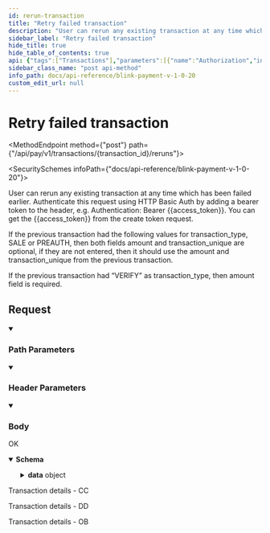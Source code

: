 ```yaml
---
id: rerun-transaction
title: "Retry failed transaction"
description: "User can rerun any existing transaction at any time which has been failed earlier. Authenticate this request using HTTP Basic Auth by adding a bearer token to the header, e.g. Authentication: Bearer {{access_token}}. You can get the {{access_token}} from the create token request."
sidebar_label: "Retry failed transaction"
hide_title: true
hide_table_of_contents: true
api: {"tags":["Transactions"],"parameters":[{"name":"Authorization","in":"header","schema":{"type":"string"},"example":"Bearer {{access_token}}","description":"Bearer eyJ0eXAiOiJKV1QiLCJhbG..."},{"name":"transaction_id","in":"path","description":"The transaction ID","schema":{"type":"string"},"required":true},{"schema":{"type":"string"},"in":"header","name":"Content-Type","description":"application/json"}],"responses":{"200":{"description":"OK","headers":{},"content":{"application/json":{"schema":{"type":"object","properties":{"data":{"type":"object","properties":{"transaction_id":{"type":"string"},"status":{"type":"string"},"message":{"type":"string"},"amount":{"type":"number"},"currency":{"type":"string"},"payment_source":{"type":"string"},"customer_name":{"type":"string"},"customer_email":{"type":"string"},"merchant_data":{"type":"object"}}}},"x-examples":{"Example 1":{"data":{"transaction_id":"BL-0023C7F155","status":"Pending Submission","message":"Pending Submission","amount":1.1,"currency":"GBP","payment_source":"Direct Debit","customer_name":"Test User","customer_email":"testuser77888@yopmail.com","merchant_data":{"order_id":1234567}}}}},"examples":{"example-0":{"summary":"Transaction details - CC","value":{"data":{"transaction_id":"BL-54URV6DLR5","status":"Captured","message":"Payment Successful","amount":1.1,"currency":"GBP","payment_source":"Visa Credit Card","customer_name":"Miss Olivia Treutel","customer_email":"Fausto0@gmail.com","merchant_data":{"order_id":"12345678"}}}},"example-1":{"summary":"Transaction details - DD","value":{"data":{"transaction_id":"BL-0056F27B6A","status":"Pending Submission","message":"Pending Submission","amount":1.1,"currency":"GBP","payment_source":"Direct Debit","customer_name":"Jermaine Ernser","customer_email":"Devan.Price40@yahoo.com","merchant_data":{"order_id":"dd-12345678"}}}},"example-2":{"summary":"Transaction details - OB","value":{"data":{"transaction_id":"BL-00C902BB94","status":"Success","message":"Success","amount":1.1,"currency":"GBP","payment_source":"Open Banking","customer_name":"Nettie Stehr","customer_email":"Hugh.McLaughlin@hotmail.com","merchant_data":{"order_id":"ob-12345678"}}}}}}}}},"x-stoplight":{"id":"c6zgw2jhejr4s"},"requestBody":{"content":{"application/json":{"schema":{"type":"object","x-examples":{"Example 1":{"amount":1.01,"transaction_unique":"ref7ng8"}},"properties":{"amount":{"type":"number","description":"Transaction amount."},"transaction_unique":{"type":"string","description":"Transaction unique."}}},"examples":{"Example 1":{"value":{"amount":0,"transaction_unique":"string"}}}}}},"description":"User can rerun any existing transaction at any time which has been failed earlier. Authenticate this request using HTTP Basic Auth by adding a bearer token to the header, e.g. Authentication: Bearer {{access_token}}. You can get the {{access_token}} from the create token request. \n\nIf the previous transaction had the following values for transaction_type, SALE or PREAUTH, then both fields amount and transaction_unique are optional, if they are not entered, then it should use the amount and transaction_unique from the previous transaction.\n\nIf the previous transaction  had “VERIFY” as transaction_type, then amount field is required.","operationId":"rerun-transaction","extensions":[{"key":"x-stoplight","value":{"id":"c6zgw2jhejr4s"}}],"method":"post","path":"/api/pay/v1/transactions/{transaction_id}/reruns","servers":[{"url":"https://secure.blinkpayment.co.uk"},{"url":"https://gateway2.blinkpayment.co.uk"}],"jsonRequestBodyExample":{"amount":0,"transaction_unique":"string"},"info":{"title":"Blink Payment v1.0.20","description":"Blink Payment API Docs","version":"1.0.0","contact":{"name":"Blink Payment","email":"developers@blinkpayment.co.uk","url":"blinkpayment.co.uk"},"license":{"name":"MIT License","url":"https://opensource.org/licenses/MIT"}},"postman":{"name":"Retry failed transaction","description":{"content":"User can rerun any existing transaction at any time which has been failed earlier. Authenticate this request using HTTP Basic Auth by adding a bearer token to the header, e.g. Authentication: Bearer {{access_token}}. You can get the {{access_token}} from the create token request. \n\nIf the previous transaction had the following values for transaction_type, SALE or PREAUTH, then both fields amount and transaction_unique are optional, if they are not entered, then it should use the amount and transaction_unique from the previous transaction.\n\nIf the previous transaction  had “VERIFY” as transaction_type, then amount field is required.","type":"text/plain"},"url":{"path":["api","pay","v1","transactions",":transaction_id","reruns"],"host":["{{baseUrl}}"],"query":[],"variable":[{"disabled":false,"description":{"content":"(Required) The transaction ID","type":"text/plain"},"type":"any","value":"","key":"transaction_id"}]},"header":[{"key":"Content-Type","value":"application/json"},{"key":"Accept","value":"application/json"}],"method":"POST","body":{"mode":"raw","raw":"\"\"","options":{"raw":{"language":"json"}}}}}
sidebar_class_name: "post api-method"
info_path: docs/api-reference/blink-payment-v-1-0-20
custom_edit_url: null
---
```



<h1 className={"openapi__heading"}>Retry failed transaction</h1>

<MethodEndpoint method={"post"} path={"/api/pay/v1/transactions/{transaction_id}/reruns"}></MethodEndpoint>

<SecuritySchemes infoPath={"docs/api-reference/blink-payment-v-1-0-20"}></SecuritySchemes>



User can rerun any existing transaction at any time which has been failed earlier. Authenticate this request using HTTP Basic Auth by adding a bearer token to the header, e.g. Authentication: Bearer {{access_token}}. You can get the {{access_token}} from the create token request. 

If the previous transaction had the following values for transaction_type, SALE or PREAUTH, then both fields amount and transaction_unique are optional, if they are not entered, then it should use the amount and transaction_unique from the previous transaction.

If the previous transaction  had “VERIFY” as transaction_type, then amount field is required.

## Request

<details style={{"marginBottom":"1rem"}} className={"openapi-markdown__details"} data-collapsed={false} open={true}><summary style={{}}><h3 className={"openapi-markdown__details-summary-header-params"}>Path Parameters</h3></summary><div><ul><ParamsItem className={"paramsItem"} param={{"name":"transaction_id","in":"path","description":"The transaction ID","schema":{"type":"string"},"required":true}}></ParamsItem></ul></div></details><details style={{"marginBottom":"1rem"}} className={"openapi-markdown__details"} data-collapsed={false} open={true}><summary style={{}}><h3 className={"openapi-markdown__details-summary-header-params"}>Header Parameters</h3></summary><div><ul><ParamsItem className={"paramsItem"} param={{"name":"Authorization","in":"header","schema":{"type":"string"},"example":"Bearer {{access_token}}","description":"Bearer eyJ0eXAiOiJKV1QiLCJhbG..."}}></ParamsItem><ParamsItem className={"paramsItem"} param={{"schema":{"type":"string"},"in":"header","name":"Content-Type","description":"application/json"}}></ParamsItem></ul></div></details><MimeTabs className={"openapi-tabs__mime"}><TabItem label={"application/json"} value={"application/json-schema"}><details style={{}} className={"openapi-markdown__details mime"} data-collapsed={false} open={true}><summary style={{}} className={"openapi-markdown__details-summary-mime"}><h3 className={"openapi-markdown__details-summary-header-body"}>Body</h3></summary><div style={{"textAlign":"left","marginLeft":"1rem"}}></div><ul style={{"marginLeft":"1rem"}}><SchemaItem collapsible={false} name={"amount"} required={false} schemaName={"number"} qualifierMessage={undefined} schema={{"type":"number","description":"Transaction amount."}}></SchemaItem><SchemaItem collapsible={false} name={"transaction_unique"} required={false} schemaName={"string"} qualifierMessage={undefined} schema={{"type":"string","description":"Transaction unique."}}></SchemaItem></ul></details></TabItem></MimeTabs><div><div><ApiTabs><TabItem label={"200"} value={"200"}><div>

OK

</div><div><MimeTabs className={"openapi-tabs__mime"} schemaType={"response"}><TabItem label={"application/json"} value={"application/json"}><SchemaTabs className={"openapi-tabs__schema"}><TabItem label={"Schema"} value={"Schema"}><details style={{}} className={"openapi-markdown__details response"} data-collapsed={false} open={true}><summary style={{}} className={"openapi-markdown__details-summary-response"}><strong>Schema</strong></summary><div style={{"textAlign":"left","marginLeft":"1rem"}}></div><ul style={{"marginLeft":"1rem"}}><SchemaItem collapsible={true} className={"schemaItem"}><details style={{}} className={"openapi-markdown__details"}><summary style={{}}><span className={"openapi-schema__container"}><strong className={"openapi-schema__property"}>data</strong><span className={"openapi-schema__name"}> object</span></span></summary><div style={{"marginLeft":"1rem"}}><SchemaItem collapsible={false} name={"transaction_id"} required={false} schemaName={"string"} qualifierMessage={undefined} schema={{"type":"string"}}></SchemaItem><SchemaItem collapsible={false} name={"status"} required={false} schemaName={"string"} qualifierMessage={undefined} schema={{"type":"string"}}></SchemaItem><SchemaItem collapsible={false} name={"message"} required={false} schemaName={"string"} qualifierMessage={undefined} schema={{"type":"string"}}></SchemaItem><SchemaItem collapsible={false} name={"amount"} required={false} schemaName={"number"} qualifierMessage={undefined} schema={{"type":"number"}}></SchemaItem><SchemaItem collapsible={false} name={"currency"} required={false} schemaName={"string"} qualifierMessage={undefined} schema={{"type":"string"}}></SchemaItem><SchemaItem collapsible={false} name={"payment_source"} required={false} schemaName={"string"} qualifierMessage={undefined} schema={{"type":"string"}}></SchemaItem><SchemaItem collapsible={false} name={"customer_name"} required={false} schemaName={"string"} qualifierMessage={undefined} schema={{"type":"string"}}></SchemaItem><SchemaItem collapsible={false} name={"customer_email"} required={false} schemaName={"string"} qualifierMessage={undefined} schema={{"type":"string"}}></SchemaItem><SchemaItem collapsible={false} name={"merchant_data"} required={false} schemaName={"object"} qualifierMessage={undefined} schema={{"type":"object"}}></SchemaItem></div></details></SchemaItem></ul></details></TabItem><TabItem label={"Example (from schema)"} value={"Example (from schema)"}><ResponseSamples responseExample={"{\n  \"data\": {\n    \"transaction_id\": \"string\",\n    \"status\": \"string\",\n    \"message\": \"string\",\n    \"amount\": 0,\n    \"currency\": \"string\",\n    \"payment_source\": \"string\",\n    \"customer_name\": \"string\",\n    \"customer_email\": \"string\",\n    \"merchant_data\": {}\n  }\n}"} language={"json"}></ResponseSamples></TabItem><TabItem label={"example-0"} value={"example-0"}><p> Transaction details - CC</p><ResponseSamples responseExample={"{\n  \"data\": {\n    \"transaction_id\": \"BL-54URV6DLR5\",\n    \"status\": \"Captured\",\n    \"message\": \"Payment Successful\",\n    \"amount\": 1.1,\n    \"currency\": \"GBP\",\n    \"payment_source\": \"Visa Credit Card\",\n    \"customer_name\": \"Miss Olivia Treutel\",\n    \"customer_email\": \"Fausto0@gmail.com\",\n    \"merchant_data\": {\n      \"order_id\": \"12345678\"\n    }\n  }\n}"} language={"json"}></ResponseSamples></TabItem><TabItem label={"example-1"} value={"example-1"}><p> Transaction details - DD</p><ResponseSamples responseExample={"{\n  \"data\": {\n    \"transaction_id\": \"BL-0056F27B6A\",\n    \"status\": \"Pending Submission\",\n    \"message\": \"Pending Submission\",\n    \"amount\": 1.1,\n    \"currency\": \"GBP\",\n    \"payment_source\": \"Direct Debit\",\n    \"customer_name\": \"Jermaine Ernser\",\n    \"customer_email\": \"Devan.Price40@yahoo.com\",\n    \"merchant_data\": {\n      \"order_id\": \"dd-12345678\"\n    }\n  }\n}"} language={"json"}></ResponseSamples></TabItem><TabItem label={"example-2"} value={"example-2"}><p> Transaction details - OB</p><ResponseSamples responseExample={"{\n  \"data\": {\n    \"transaction_id\": \"BL-00C902BB94\",\n    \"status\": \"Success\",\n    \"message\": \"Success\",\n    \"amount\": 1.1,\n    \"currency\": \"GBP\",\n    \"payment_source\": \"Open Banking\",\n    \"customer_name\": \"Nettie Stehr\",\n    \"customer_email\": \"Hugh.McLaughlin@hotmail.com\",\n    \"merchant_data\": {\n      \"order_id\": \"ob-12345678\"\n    }\n  }\n}"} language={"json"}></ResponseSamples></TabItem></SchemaTabs></TabItem></MimeTabs></div></TabItem></ApiTabs></div></div>
      